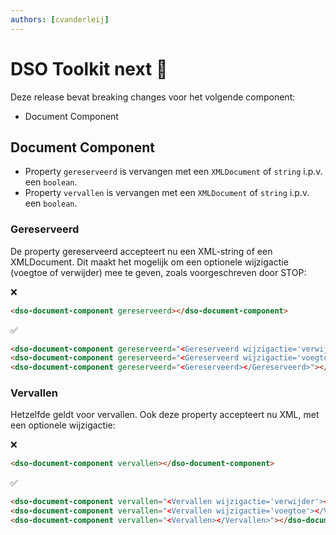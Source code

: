 ```yaml
---
authors: [cvanderleij]
---
```


# DSO Toolkit next 🍟

Deze release bevat breaking changes voor het volgende component:

- Document Component

<!-- truncate -->

## Document Component

- Property `gereserveerd` is vervangen met een `XMLDocument` of `string` i.p.v. een `boolean`.
- Property `vervallen` is vervangen met een `XMLDocument` of `string` i.p.v. een `boolean`.

### Gereserveerd

De property gereserveerd accepteert nu een XML-string of een XMLDocument. Dit maakt het mogelijk om een optionele
wijzigactie (voegtoe of verwijder) mee te geven, zoals voorgeschreven door STOP:

❌

```html
<dso-document-component gereserveerd></dso-document-component>
```

✅

```html
<dso-document-component gereserveerd="<Gereserveerd wijzigactie='verwijder'></Gereserveerd>"></dso-document-component>
<dso-document-component gereserveerd="<Gereserveerd wijzigactie='voegtoe'></Gereserveerd>"></dso-document-component>
<dso-document-component gereserveerd="<Gereserveerd></Gereserveerd>"></dso-document-component>
```

### Vervallen

Hetzelfde geldt voor vervallen. Ook deze property accepteert nu XML, met een optionele wijzigactie:

❌

```html
<dso-document-component vervallen></dso-document-component>
```

✅

```html
<dso-document-component vervallen="<Vervallen wijzigactie='verwijder'></Vervallen>"></dso-document-component>
<dso-document-component vervallen="<Vervallen wijzigactie='voegtoe'></Vervallen>"></dso-document-component>
<dso-document-component vervallen="<Vervallen></Vervallen>"></dso-document-component>
```
